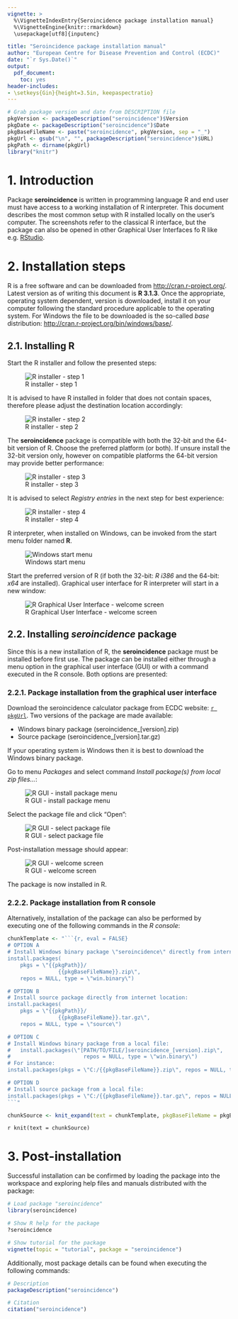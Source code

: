 ---
vignette: >
  %\VignetteIndexEntry{Seroincidence package installation manual}
  %\VignetteEngine{knitr::rmarkdown}
  \usepackage[utf8]{inputenc}

title: "Seroincidence package installation manual"
author: "European Centre for Disease Prevention and Control (ECDC)"
date: "`r Sys.Date()`"
output: 
  pdf_document:
    toc: yes
header-includes:
- \setkeys{Gin}{height=3.5in, keepaspectratio}
---


```{r, echo = FALSE}
# Grab package version and date from DESCRIPTION file
pkgVersion <- packageDescription("seroincidence")$Version
pkgDate <- packageDescription("seroincidence")$Date
pkgBaseFileName <- paste("seroincidence", pkgVersion, sep = "_")
pkgUrl <- gsub("\n", "", packageDescription("seroincidence")$URL)
pkgPath <- dirname(pkgUrl)
library("knitr")
```

# 1. Introduction

Package **seroincidence** is written in programming language R and end user must have
access to a working installation of R interpreter. This document describes the most 
common setup with R installed locally on the user's computer. The screenshots refer to 
the classical R interface, but the package can also be opened in other Graphical User 
Interfaces fo R like e.g. [RStudio](http://www.rstudio.com/products/RStudio/).

# 2. Installation steps

R is a free software and can be downloaded from [http://cran.r-project.org/](http://cran.r-project.org/).
Latest version as of writing this document is **R 3.1.3**.
Once the appropriate, operating system dependent, version is downloaded, install it on your computer following the
standard procedure applicable to the operating system. For Windows the file to be downloaded
is the so-called *base* distribution: [http://cran.r-project.org/bin/windows/base/](http://cran.r-project.org/bin/windows/base/).

\pagebreak

## 2.1. Installing R

Start the R installer and follow the presented steps:

![R installer - step 1](fig/setup1.png)

It is advised to have R installed in folder that does not contain spaces, therefore
please adjust the destination location accordingly:

![R installer - step 2](fig/setup2.png)

\pagebreak

The **seroincidence** package is compatible with both the 32-bit and the 64-bit version of R. 
Choose the preferred platform (or both). If unsure install the 32-bit version only, however
on compatible platforms the 64-bit version may provide better performance:

![R installer - step 3](fig/setup3.png)

It is advised to select *Registry entries* in the next step for best experience:

![R installer - step 4](fig/setup4.png)

\pagebreak

R interpreter, when installed on Windows, can be invoked from the start menu folder named **R**.

![Windows start menu](fig/startMenu.png)

Start the preferred version of R (if both the 32-bit: *R i386* and the 64-bit: *x64* are installed).
Graphical user interface for R interpreter will start in a new window:

![R Graphical User Interface - welcome screen](fig/RGui1.png)

\pagebreak

## 2.2. Installing *seroincidence* package

Since this is a new installation of R, the **seroincidence** package must be installed 
before first use. The package can be installed either through a menu option in the 
graphical user interface (GUI) or with a command executed in the R console. 
Both options are presented:

### 2.2.1. Package installation from the graphical user interface

Download the seroincidence calculator package from ECDC website: [`r pkgUrl`](`r pkgUrl`). 
Two versions of the package are made available:

* Windows binary package (seroincidence_[version].zip)
* Source package (seroincidence_[version].tar.gz)

If your operating system is Windows then it is best to download the Windows binary package.

Go to menu *Packages* and select command *Install package(s) from local zip files...*:

![R GUI - install package menu](fig/RGui2.png)

\pagebreak

Select the package file and click "Open":

![R GUI - select package file](fig/RGui3.png)

Post-installation message should appear:

![R GUI - welcome screen](fig/RGui4.png)

The package is now installed in R. 

### 2.2.2. Package installation from R console

Alternatively, installation of the package can also be performed 
by executing one of the following commands in the *R console*:
```{r, include=FALSE, tidy=FALSE}
chunkTemplate <- "```{r, eval = FALSE}
# OPTION A
# Install Windows binary package \"seroincidence\" directly from internet location:
install.packages(
    pkgs = \"{{pkgPath}}/
                {{pkgBaseFileName}}.zip\",
    repos = NULL, type = \"win.binary\")

# OPTION B
# Install source package directly from internet location:
install.packages(
    pkgs = \"{{pkgPath}}/
                {{pkgBaseFileName}}.tar.gz\",
    repos = NULL, type = \"source\")

# OPTION C
# Install Windows binary package from a local file:
#   install.packages(\"[PATH/TO/FILE/]seroincidence_[version].zip\", 
#                       repos = NULL, type = \"win.binary\")
# For instance:
install.packages(pkgs = \"C:/{{pkgBaseFileName}}.zip\", repos = NULL, type = \"win.binary\")

# OPTION D
# Install source package from a local file:
install.packages(pkgs = \"C:/{{pkgBaseFileName}}.tar.gz\", repos = NULL, type = \"source\")
```"

chunkSource <- knit_expand(text = chunkTemplate, pkgBaseFileName = pkgBaseFileName)
```

`r knit(text = chunkSource)`

# 3. Post-installation

Successful installation can be confirmed by loading the package into the workspace 
and exploring help files and manuals distributed with the package:
```{r, eval=FALSE}
# Load package "seroincidence"
library(seroincidence)

# Show R help for the package
?seroincidence

# Show tutorial for the package
vignette(topic = "tutorial", package = "seroincidence")
```

Additionally, most package details can be found when executing the following commands:
```{r}
# Description
packageDescription("seroincidence")

# Citation
citation("seroincidence")
```
